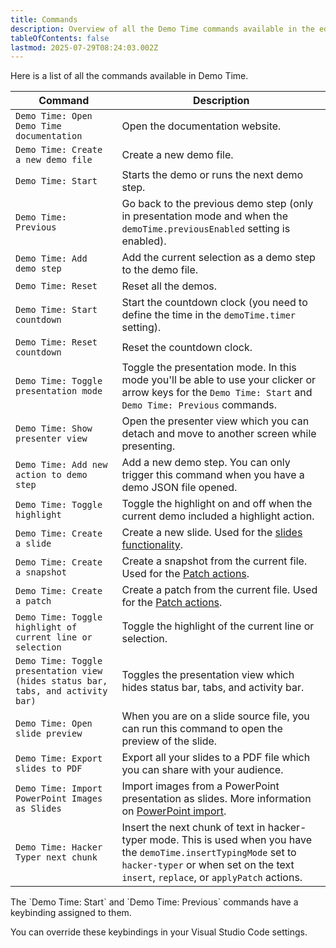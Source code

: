 ```yaml
---
title: Commands
description: Overview of all the Demo Time commands available in the editor.
tableOfContents: false
lastmod: 2025-07-29T08:24:03.002Z
---
```



Here is a list of all the commands available in Demo Time.

| Command | Description |
| --- | --- |
| `Demo Time: Open Demo Time documentation` | Open the documentation website. |
| `Demo Time: Create a new demo file` | Create a new demo file. |
| `Demo Time: Start` | Starts the demo or runs the next demo step. |
| `Demo Time: Previous` | Go back to the previous demo step (only in presentation mode and when the `demoTime.previousEnabled` setting is enabled). |
| `Demo Time: Add demo step` | Add the current selection as a demo step to the demo file. |
| `Demo Time: Reset` | Reset all the demos. |
| `Demo Time: Start countdown` | Start the countdown clock (you need to define the time in the `demoTime.timer` setting). |
| `Demo Time: Reset countdown` | Reset the countdown clock. |
| `Demo Time: Toggle presentation mode` | Toggle the presentation mode. In this mode you'll be able to use your clicker or arrow keys for the `Demo Time: Start` and `Demo Time: Previous` commands. |
| `Demo Time: Show presenter view` | Open the presenter view which you can detach and move to another screen while presenting. |
| `Demo Time: Add new action to demo step` | Add a new demo step. You can only trigger this command when you have a demo JSON file opened. |
| `Demo Time: Toggle highlight` | Toggle the highlight on and off when the current demo included a highlight action. |
| `Demo Time: Create a slide` | Create a new slide. Used for the [slides functionality](/slides/). |
| `Demo Time: Create a snapshot` | Create a snapshot from the current file. Used for the [Patch actions](/actions/patch/). |
| `Demo Time: Create a patch` | Create a patch from the current file. Used for the [Patch actions](/actions/patch/). |
| `Demo Time: Toggle highlight of current line or selection` | Toggle the highlight of the current line or selection. |
| `Demo Time: Toggle presentation view (hides status bar, tabs, and activity bar)` | Toggles the presentation view which hides status bar, tabs, and activity bar. |
| `Demo Time: Open slide preview` | When you are on a slide source file, you can run this command to open the preview of the slide. |
| `Demo Time: Export slides to PDF` | Export all your slides to a PDF file which you can share with your audience. |
| `Demo Time: Import PowerPoint Images as Slides` | Import images from a PowerPoint presentation as slides. More information on [PowerPoint import](/slides/powerpoint-import/). |
| `Demo Time: Hacker Typer next chunk` | Insert the next chunk of text in hacker-typer mode. This is used when you have the `demoTime.insertTypingMode` set to `hacker-typer` or when set on the text `insert`, `replace`, or `applyPatch` actions. |

<Aside>
The `Demo Time: Start` and `Demo Time: Previous` commands have a keybinding assigned to them.

You can override these keybindings in your Visual Studio Code settings.
</Aside>

